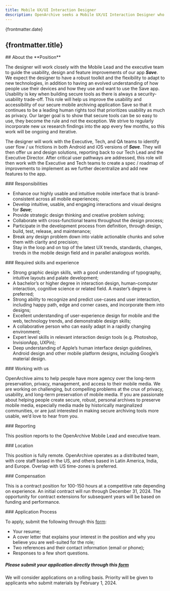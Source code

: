 ```yaml
---
title: Mobile UX/UI Interaction Designer
description: OpenArchive seeks a Mobile UX/UI Interaction Designer who will guide the usability, design and feature improvements of our app Save. 
---
```



<JobHeaderSection>
{frontmatter.date}

## {frontmatter.title}

</JobHeaderSection>

<AboutSection />

<AboutPositionSection>
## About the **Position**

The designer will work closely with the Mobile Lead and the executive team to guide the usability, design and feature improvements of our app ***Save***. We expect the designer to have a robust toolkit and the flexibility to adapt to new technologies, in addition to having an evolved understanding of how people use their devices and how they use and want to use the Save app.
Usability is key when building secure tools as there is always a security-usability trade-off. This role will help us improve the usability and accessibility of our secure mobile archiving application Save so that it continues to be a leading human rights tool that prioritizes usability as much as privacy. Our larger goal is to show that secure tools can be so easy to use, they become the rule and not the exception. We strive to regularly incorporate new ux research findings into the app every few months, so this work will be ongoing and iterative.

The designer will work with the Executive, Tech, and QA teams to identify user flow / ux frictions in both Android and iOS versions of ***Save***. They will then offer ux and design solutions, reporting back to our Tech Lead and the Executive Director. After critical user pathways are addressed, this role will then work with the Executive and Tech teams to create a spec / roadmap of improvements to implement as we further decentralize and add new features to the app.




</AboutPositionSection>

<DetailsSection>
<DetailItem>
### Responsibilities

- Enhance our highly usable and intuitive mobile interface that is brand-consistent across all mobile experiences;
- Develop intuitive, usable, and engaging interactions and visual designs for ***Save***;
- Provide strategic design thinking and creative problem solving;
- Collaborate with cross-functional teams throughout the design process;
- Participate in the development process from definition, through design, build, test, release, and maintenance;
- Break any design problem down into viable actionable chunks and solve them with clarity and precision;
- Stay in the loop and on top of the latest UX trends, standards, changes, trends in the mobile design field and in parallel analogous worlds.
  



</DetailItem>
<DetailItem>
### Required skills and experience

- Strong graphic design skills, with a good understanding of typography, intuitive layouts and palate development;
- A bachelor’s or higher degree in interaction design, human-computer interaction, cognitive science or related field. A master’s degree is preferred;
- Strong ability to recognize and predict use-cases and user interaction, including happy path, edge and corner cases, and incorporate them into designs;
- Excellent understanding of user-experience design for mobile and the web, technology trends, and demonstrable design skills;
- A collaborative person who can easily adapt in a rapidly changing environment;
- Expert level skills in relevant interaction design tools  (e.g. Photoshop, InvisionApp, UXPin);
- Deep understanding of Apple’s human interface design guidelines, Android design and other mobile platform designs, including Google’s material design.


</DetailItem>
<DetailItem>
  ### Working with us

OpenArchive aims to help people have more agency over the long-term preservation, privacy, management, and access to their mobile media. We are working on challenging, but compelling problems at the crux of privacy, usability, and long-term preservation of mobile media. If you are passionate about helping people create secure, robust, personal archives to preserve mobile media, especially media made by historically marginalized communities, or are just interested in making secure archiving tools more usable, we’d love to hear from you.

</DetailItem>
<DetailItem>
  ### Reporting

This position reports to the OpenArchive Mobile Lead and executive team.

</DetailItem>
<DetailItem>
  ### Location

This position is fully remote. OpenArchive operates as a distributed team, with core staff based in the US, and others based in Latin America, India, and Europe. Overlap with US time-zones is preferred.

</DetailItem>
<DetailItem>
  ### Compensation

This is a contract position for 100-150 hours at a competitive rate depending on experience. An initial contract will run through December 31, 2024. The opportunity for contract extensions for subsequent years will be based on funding and performance.

</DetailItem>
<DetailItem>
  ### Application Process

To apply, submit the following through this [form](https://airtable.com/app5zDAWqXsgawy63/paghSQ6XWnWrpeDWl/form):

- Your resume;
- A cover letter that explains your interest in the position and why you believe you are well-suited for the role;
- Two references and their contact information (email or phone);
- Responses to a few short questions.

</DetailItem>
<ContactBox>

 [](https://airtable.com/app5zDAWqXsgawy63/paghSQ6XWnWrpeDWl/form)

##### Please submit your application directly through this [form](https://airtable.com/app5zDAWqXsgawy63/paghSQ6XWnWrpeDWl/form)

We will consider applications on a rolling basis. Priority will be given to applicants who submit materials by February 1, 2024.

</ContactBox>
</DetailsSection>

<DiverseSection />
